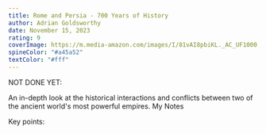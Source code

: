 ```yaml
---
title: Rome and Persia - 700 Years of History
author: Adrian Goldsworthy
date: November 15, 2023
rating: 9
coverImage: https://m.media-amazon.com/images/I/81vAI8pbiKL._AC_UF1000,1000_QL80_.jpg
spineColor: "#a45a52"
textColor: "#fff"
---
```

NOT DONE YET:

An in-depth look at the historical interactions and conflicts between two of the ancient world's most powerful empires.
My Notes

Key points:

   


